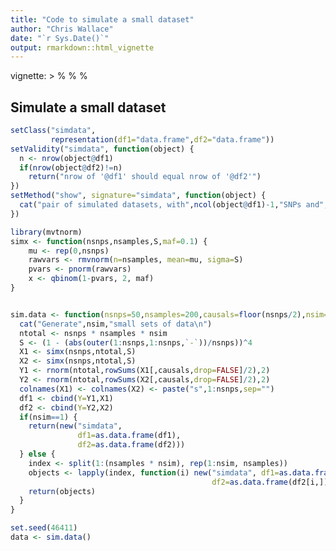 ```yaml
---
title: "Code to simulate a small dataset"
author: "Chris Wallace"
date: "`r Sys.Date()`"
output: rmarkdown::html_vignette
---
```

vignette: >
  %\VignetteIndexEntry{Coloc: Code to simulate a small dataset}
  %\VignetteEngine{knitr::rmarkdown}
  %\VignetteEncoding{UTF-8}

## Simulate a small dataset

```r
setClass("simdata",
         representation(df1="data.frame",df2="data.frame"))
setValidity("simdata", function(object) {
  n <- nrow(object@df1)
  if(nrow(object@df2)!=n)
    return("nrow of '@df1' should equal nrow of '@df2'")
})
setMethod("show", signature="simdata", function(object) {
  cat("pair of simulated datasets, with",ncol(object@df1)-1,"SNPs and",nrow(object@df1),"samples.\n")
})

```

```r

library(mvtnorm)
simx <- function(nsnps,nsamples,S,maf=0.1) {
    mu <- rep(0,nsnps)
    rawvars <- rmvnorm(n=nsamples, mean=mu, sigma=S)
    pvars <- pnorm(rawvars)
    x <- qbinom(1-pvars, 2, maf)
}


sim.data <- function(nsnps=50,nsamples=200,causals=floor(nsnps/2),nsim=1) {
  cat("Generate",nsim,"small sets of data\n")
  ntotal <- nsnps * nsamples * nsim
  S <- (1 - (abs(outer(1:nsnps,1:nsnps,`-`))/nsnps))^4
  X1 <- simx(nsnps,ntotal,S)
  X2 <- simx(nsnps,ntotal,S)
  Y1 <- rnorm(ntotal,rowSums(X1[,causals,drop=FALSE]/2),2)
  Y2 <- rnorm(ntotal,rowSums(X2[,causals,drop=FALSE]/2),2)
  colnames(X1) <- colnames(X2) <- paste("s",1:nsnps,sep="")
  df1 <- cbind(Y=Y1,X1)
  df2 <- cbind(Y=Y2,X2)
  if(nsim==1) {
    return(new("simdata",
               df1=as.data.frame(df1),
               df2=as.data.frame(df2)))
  } else {
    index <- split(1:(nsamples * nsim), rep(1:nsim, nsamples))
    objects <- lapply(index, function(i) new("simdata", df1=as.data.frame(df1[i,]),
                                             df2=as.data.frame(df2[i,])))
    return(objects)
  }
}

set.seed(46411)
data <- sim.data()
```
